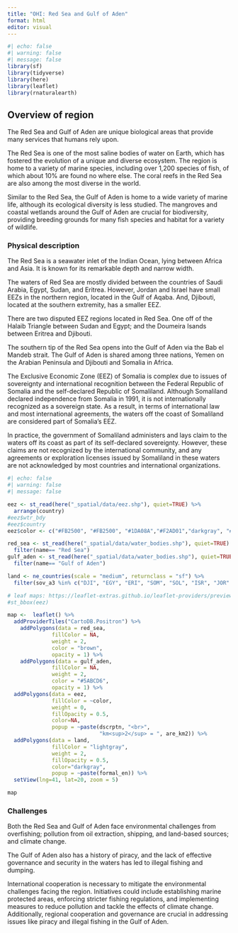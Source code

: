 ```yaml
---
title: "OHI: Red Sea and Gulf of Aden"
format: html
editor: visual
---
```


```r
#| echo: false
#| warning: false
#| message: false
library(sf)
library(tidyverse)
library(here)
library(leaflet)
library(rnaturalearth)
```

## Overview of region

The Red Sea and Gulf of Aden are unique biological areas that provide many services that humans rely upon.

The Red Sea is one of the most saline bodies of water on Earth, which has fostered the evolution of a unique and diverse ecosystem. The region is home to a variety of marine species, including over 1,200 species of fish, of which about 10% are found no where else. The coral reefs in the Red Sea are also among the most diverse in the world.

Similar to the Red Sea, the Gulf of Aden is home to a wide variety of marine life, although its ecological diversity is less studied. The mangroves and coastal wetlands around the Gulf of Aden are crucial for biodiversity, providing breeding grounds for many fish species and habitat for a variety of wildlife.

### Physical description

The Red Sea is a seawater inlet of the Indian Ocean, lying between Africa and Asia. It is known for its remarkable depth and narrow width.

The waters of Red Sea are mostly divided between the countries of Saudi Arabia, Egypt, Sudan, and Eritrea. However, Jordan and Israel have small EEZs in the northern region, located in the Gulf of Aqaba. And, Djibouti, located at the southern extremity, has a smaller EEZ.

There are two disputed EEZ regions located in Red Sea. One off of the Halaib Triangle between Sudan and Egypt; and the Doumeira Isands between Eritrea and Djibouti.

The southern tip of the Red Sea opens into the Gulf of Aden via the Bab el Mandeb strait. The Gulf of Aden is shared among three nations, Yemen on the Arabian Peninsula and Djibouti and Somalia in Africa.

The Exclusive Economic Zone (EEZ) of Somalia is complex due to issues of sovereignty and international recognition between the Federal Republic of Somalia and the self-declared Republic of Somaliland. Although Somaliland declared independence from Somalia in 1991, it is not internationally recognized as a sovereign state. As a result, in terms of international law and most international agreements, the waters off the coast of Somaliland are considered part of Somalia's EEZ.

In practice, the government of Somaliland administers and lays claim to the waters off its coast as part of its self-declared sovereignty. However, these claims are not recognized by the international community, and any agreements or exploration licenses issued by Somaliland in these waters are not acknowledged by most countries and international organizations.

```r
#| echo: false
#| warning: false
#| message: false

eez <- st_read(here("_spatial/data/eez.shp"), quiet=TRUE) %>%
  arrange(country)
#eez$wtr_bdy
#eez$country
eez$color <- c("#FB2500", "#FB2500", "#1DA08A","#F2AD01","darkgray", "#F98400","#B13259", "#E2D200", "#7B1C6B", "#5ABCD6","darkgray",  "#F8AFA8", "#F8AFA8")

red_sea <- st_read(here("_spatial/data/water_bodies.shp"), quiet=TRUE) %>%
  filter(name== "Red Sea")
gulf_aden <- st_read(here("_spatial/data/water_bodies.shp"), quiet=TRUE) %>%
  filter(name== "Gulf of Aden")

land <- ne_countries(scale = "medium", returnclass = "sf") %>%
  filter(sov_a3 %in% c("DJI", "EGY", "ERI", "SOM", "SOL", "ISR", "JOR" , "SAU", "SDN", "YEM"))

# leaf maps: https://leaflet-extras.github.io/leaflet-providers/preview/index.html
#st_bbox(eez)

map <-  leaflet() %>%
  addProviderTiles("CartoDB.Positron") %>%
    addPolygons(data = red_sea, 
              fillColor = NA, 
              weight = 2, 
              color = "brown", 
              opacity = 1) %>%
    addPolygons(data = gulf_aden, 
              fillColor = NA, 
              weight = 2, 
              color = "#5ABCD6", 
              opacity = 1) %>%
  addPolygons(data = eez,
              fillColor = ~color,
              weight = 0, 
              fillOpacity = 0.5, 
              color=NA,
              popup = ~paste(dscrptn, "<br>",
                             "km<sup>2</sup> = ", are_km2)) %>%
  addPolygons(data = land,
              fillColor = "lightgray",
              weight = 2, 
              fillOpacity = 0.5, 
              color="darkgray",
              popup = ~paste(formal_en)) %>%
  setView(lng=41, lat=20, zoom = 5)

map


```

### Challenges

Both the Red Sea and Gulf of Aden face environmental challenges from overfishing; pollution from oil extraction, shipping, and land-based sources; and climate change.

The Gulf of Aden also has a history of piracy, and the lack of effective governance and security in the waters has led to illegal fishing and dumping.

International cooperation is necessary to mitigate the environmental challenges facing the region. Initiatives could include establishing marine protected areas, enforcing stricter fishing regulations, and implementing measures to reduce pollution and tackle the effects of climate change. Additionally, regional cooperation and governance are crucial in addressing issues like piracy and illegal fishing in the Gulf of Aden.
